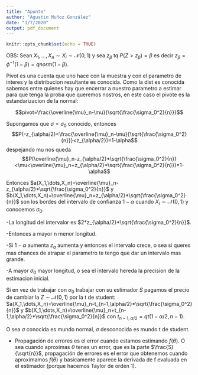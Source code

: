 ```yaml
---
title: "Apunte"
author: "Agustin Muñoz González"
date: "1/7/2020"
output: pdf_document
---
```


```r
knitr::opts_chunk$set(echo = TRUE)
```

OBS: Sean $X_1,\dots,X_n\sim X_i\sim \mathcal{N}(0,1)$ y sea $z_{\beta}$ tq $P(Z>z_{\beta})=\beta$ es decir $z_{\beta}=\phi^{-1}(1-\beta)=qnorm(1-\beta)$.

Pivot es una cuenta que uno hace con la muestra y con el parametro de interes y la distribucion resultante es conocida. Como la dist es conocida sabemos entre quienes hay que encerrar a nuestro parametro a estimar para que tenga la proba que queremos nostros, en este caso el pivote es la estandarizacion de la normal:

$$pivot=\frac{\overline{\mu}_n-\mu}{\sqrt{\frac{\sigma_0^2}{n}}}$$

Supongamos que $\sigma=\sigma_0$ conocido, entonces 
$$P(-z_{\alpha/2}<\frac{\overline{\mu}_n-\mu}{\sqrt{\frac{\sigma_0^2}{n}}}<z_{\alpha/2})=1-\alpha$$ 
despejando mu nos queda
$$P(\overline{\mu}_n-z_{\alpha/2}*\sqrt{\frac{\sigma_0^2}{n}}<\mu<\overline{\mu}_n+z_{\alpha/2}*\sqrt{\frac{\sigma_0^2}{n}})=1-\alpha$$

Entonces $a(X_1,\dots,X_n)=\overline{\mu}_n-z_{\alpha/2}*\sqrt{\frac{\sigma_0^2}{n}}$ y $b(X_1,\dots,X_n)=\overline{\mu}_n+z_{\alpha/2}*\sqrt{\frac{\sigma_0^2}{n}}$ son los bordes del intervalo de confianza $1-\alpha$ cuando $X_i\sim \mathcal{N}(0,1)$ y conocemos $\sigma_0$.

-La longitud del intervalor es $2*z_{\alpha/2}*\sqrt{\frac{\sigma_0^2}{n}}$.

-Entonces a mayor n menor longitud.

-Si $1-\alpha$ aumenta $z_{\alpha}$ aumenta y entonces el intervalo crece, o sea si queres mas chances de atrapar el parametro te tengo que dar un intervalo mas grande.

-A mayor $\sigma_0$ mayor longitud, o sea el intervalo hereda la precision de la estimacion inicial.

Si en vez de trabajar con $\sigma_0$ trabajar con su estimador $S$ pagamos el precio de cambiar la $Z\sim\mathcal{N}(0,1)$ por la t de student:
$a(X_1,\dots,X_n)=\overline{\mu}_n-t_{n-1,\alpha/2}*\sqrt{\frac{\sigma_0^2}{n}}$ y $b(X_1,\dots,X_n)=\overline{\mu}_n+t_{n-1,\alpha/2}*\sqrt{\frac{\sigma_0^2}{n}}$
con $t_{n-1,\alpha/2}=qt(1-\alpha/2,n-1)$.


O sea $\sigma$ conocida es mundo normal, $\sigma$ desconocida es mundo t de student.

- Propagación de errores es el error cuando estamos estimando $f(\theta)$. O sea cuando aproximas $\theta$ tenes un error, que es la parte $\frac{S}{\sqrt{n}}$, propagación de errores es el error que obtenemos cuando aproximamos $f(\theta)$ y basicamente aparece la derivada de f evaluada en el estimador (porque hacemos Taylor de orden 1).
